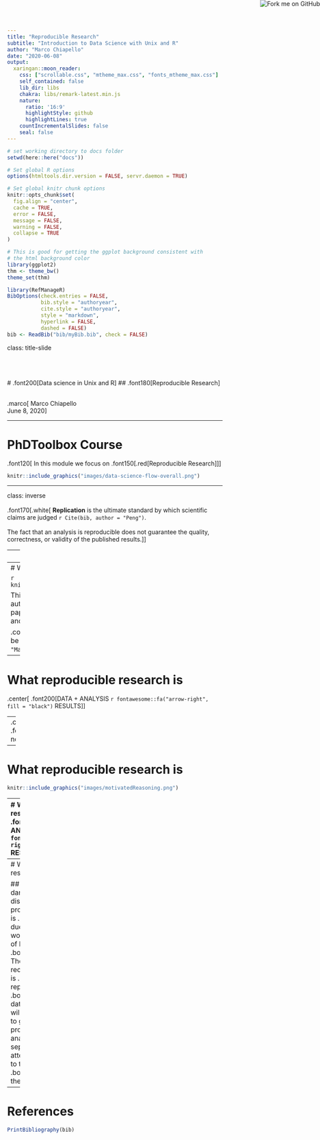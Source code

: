 ```yaml
---
title: "Reproducible Research"
subtitle: "Introduction to Data Science with Unix and R"
author: "Marco Chiapello"
date: "2020-06-08"
output:
  xaringan::moon_reader:
    css: ["scrollable.css", "mtheme_max.css", "fonts_mtheme_max.css"]
    self_contained: false
    lib_dir: libs
    chakra: libs/remark-latest.min.js
    nature:
      ratio: '16:9'
      highlightStyle: github
      highlightLines: true
    countIncrementalSlides: false
    seal: false  
---
```


```r
# set working directory to docs folder
setwd(here::here("docs"))

# Set global R options
options(htmltools.dir.version = FALSE, servr.daemon = TRUE)

# Set global knitr chunk options
knitr::opts_chunk$set(
  fig.align = "center", 
  cache = TRUE,
  error = FALSE,
  message = FALSE, 
  warning = FALSE, 
  collapse = TRUE 
)

# This is good for getting the ggplot background consistent with
# the html background color
library(ggplot2)
thm <- theme_bw()
theme_set(thm)

library(RefManageR)
BibOptions(check.entries = FALSE,
           bib.style = "authoryear",
           cite.style = "authoryear",
           style = "markdown",
           hyperlink = FALSE,
           dashed = FALSE)
bib <- ReadBib("bib/myBib.bib", check = FALSE)
```

class: title-slide   
<a href="https://github.com/PhD-Toolbox-course/2020_PhD_Toolbox_course"><img style="position: absolute; top: 0; right: 0; border: 0;" src="https://s3.amazonaws.com/github/ribbons/forkme_right_darkblue_121621.png" alt="Fork me on GitHub"></a>


<br><br><br>
# .font200[Data science in Unix and R]
## .font180[Reproducible Research]

<br>
.marco[
Marco Chiapello
<br>
June 8, 2020
]

---

# PhDToolbox Course


.font120[
In this module we focus on .font150[.red[Reproducible Research]]
]


```r
knitr::include_graphics("images/data-science-flow-overall.png")
```

---

class: inverse
<br><br>
.font170[.white[
**Replication** is the ultimate standard by which scientific claims are judged `r Cite(bib, author = "Peng")`. 
<br><br>
The fact that an analysis is reproducible does not guarantee the quality, correctness, or validity of the published results.
]
]


---
# What reproducible research is

```r
knitr::include_graphics("images/001.jpg")
```

---
# What reproducible research is

```r
knitr::include_graphics("images/thenamiracleoccurs.jpg")
```

This is exactly how it seems when you try to figure out how authors got from a large and complex data set to a dense paper with lots of busy figures.
Without access to the data and the analysis code, a miracle occurred.

.content-box-title[
.white[
.center[
.font120[There should be no miracles in science `r Cite(bib, author = "Markowetz")`]
]
]
]

---
# What reproducible research is
.center[
.font200[DATA + ANALYSIS `r fontawesome::fa("arrow-right", fill = "black")` RESULTS
]
]

--
.center[
.font200[BUT not like this
]
]

---

# What reproducible research is

```r
knitr::include_graphics("images/motivatedReasoning.png")
```

---
# What reproducible research is
.center[
.font200[DATA + ANALYSIS `r fontawesome::fa("arrow-right", fill = "black")` RESULTS
]
]

## Common practice of writing statistical reports:
.font150[
- We import a dataset into .red[Excel]
- Run a procedure to get all results
- .blue[Copy and paste] selected pieces into a typesetting program (usually .red[Word])
- Add a few descriptions
- Finish a report
]

---
# What reproducible research is

## There are obvious dangers and disadvantages in this process:
.font160[
1. It is .bold[error-prone] due to too much manual work;
2. It requires lots of human effort to do .bold[tedious jobs];
3. The workflow is barely recordable, therefore it is .bold[difficult to reproduce];
4. A .bold[tiny change] of the data source in the future will require the author(s) to go through the same procedure again;
5. The analysis and writing are separate, so close attention has to be paid to the .bold[synchronization of the two parts].
]

---
# References

```r
PrintBibliography(bib)

```